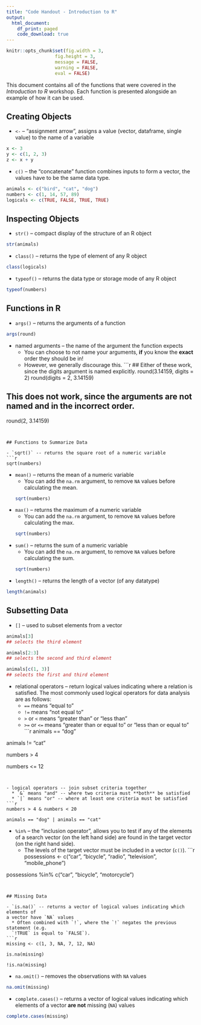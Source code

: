 ```yaml
---
title: "Code Handout - Introduction to R"
output:
  html_document:
    df_print: paged
    code_download: true
---
```


```r
knitr::opts_chunk$set(fig.width = 3, 
                  fig.height = 3, 
                  message = FALSE, 
                  warning = FALSE,
                  eval = FALSE)

```

This document contains all of the functions that were covered in the 
_Introduction to R_ workshop. Each function is presented alongside an example of
how it can be used. 


## Creating Objects 

- `<-` -- "assignment arrow", assigns a value (vector, dataframe, single value)
to the name of a variable 
```r

x <- 3
y <- c(1, 2, 3)
z <- x + y
```

- `c()` -- the "concatenate" function combines inputs to form a vector, the 
values have to be the same data type. 
```r
animals <- c("bird", "cat", "dog")
numbers <- c(1, 14, 57, 89)
logicals <- c(TRUE, FALSE, TRUE, TRUE)
```


## Inspecting Objects

- `str()` -- compact display of the structure of an R object 
```r
str(animals)
```

- `class()` -- returns the type of element of any R object
```r
class(logicals)
```

- `typeof()` -- returns the data type or storage mode of any R object
```r
typeof(numbers)
```


## Functions in R 

- `args()` -- returns the arguments of a function
```r
args(round)
```

- named arguments -- the name of the argument the function expects
  * You can choose to not name your arguments, __if__ you know the __exact__ 
  order they should be in! 
  * However, we generally discourage this.
```r
## Either of these work, since the digits argument is named explicitly.
round(3.14159, digits = 2)
round(digits = 2, 3.14159)

## This does not work, since the arguments are not named and in the incorrect order. 
round(2, 3.14159)
```


## Functions to Summarize Data

- `sqrt()` -- returns the square root of a numeric variable
```r
sqrt(numbers)
```

- `mean()` -- returns the mean of a numeric variable
  * You can add the `na.rm` argument, to remove `NA` values before calculating 
  the mean.
```r
sqrt(numbers)
```

- `max()` -- returns the maximum of a numeric variable
  * You can add the `na.rm` argument, to remove `NA` values before calculating 
  the max.
```r
sqrt(numbers)
```

- `sum()` -- returns the sum of a numeric variable
  * You can add the `na.rm` argument, to remove `NA` values before calculating 
  the sum.
```r
sqrt(numbers)
```

- `length()` -- returns the length of a vector (of any datatype)
```r
length(animals)
```


## Subsetting Data

- `[]` -- used to subset elements from a vector
```r
animals[3]
## selects the third element

animals[2:3]
## selects the second and third element

animals[c(1, 3)]
## selects the first and third element
```

- relational operators -- return logical values indicating where a relation is 
satisfied. The most commonly used logical operators for data analysis are as follows:
  * `==` means "equal to"
  * `!=` means "not equal to"
  * `>` or `<` means "greater than" or "less than"
  * `>=` or `<=` means "greater than or equal to" or "less than or equal to"
```r
animals == "dog"

animals != "cat"

numbers > 4

numbers <= 12
```


- logical operators -- join subset criteria together 
  * `&` means "and" -- where two criteria must **both** be satisfied
  * `|` means "or" -- where at least one criteria must be satisfied
```r
numbers > 4 & numbers < 20

animals == "dog" | animals == "cat"
```
  

- `%in%` -- the "inclusion operator", allows you to test if any of the elements
of a search vector (on the left hand side) are found in the target vector (on
the right hand side). 
  * The levels of the target vector must be included in a vector (`c()`). 
```r
possessions <- c("car", "bicycle", "radio", "television", "mobile_phone")

possessions %in% c("car", "bicycle", "motorcycle")
```


## Missing Data 

- `is.na()` -- returns a vector of logical values indicating which elements of 
a vector have `NA` values
  * Often combined with `!`, where the `!` negates the previous statement (e.g. 
  `!TRUE` is equal to `FALSE`). 
```r
missing <- c(1, 3, NA, 7, 12, NA)

is.na(missing)

!is.na(missing)
```

- `na.omit()` -- removes the observations with `NA` values
```r
na.omit(missing)
```

- `complete.cases()` -- returns a vector of logical values indicating which
elements of a vector **are not** missing (`NA`) values
```r
complete.cases(missing)
```

